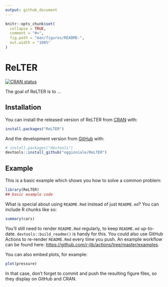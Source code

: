 ```yaml
---
output: github_document
---
```


<!-- README.md is generated from README.Rmd. Please edit that file -->

```r
knitr::opts_chunk$set(
  collapse = TRUE,
  comment = "#>",
  fig.path = "man/figures/README-",
  out.width = "100%"
)
```

# ReLTER

<!-- badges: start -->
[![CRAN status](https://www.r-pkg.org/badges/version/ReLTER)](https://CRAN.R-project.org/package=ReLTER)
<!-- badges: end -->

The goal of ReLTER is to ...

## Installation

You can install the released version of ReLTER from [CRAN](https://CRAN.R-project.org) with:

``` r
install.packages("ReLTER")
```

And the development version from [GitHub](https://github.com/) with:

``` r
# install.packages("devtools")
devtools::install_github("oggioniale/ReLTER")
```
## Example

This is a basic example which shows you how to solve a common problem:

```r
library(ReLTER)
## basic example code
```

What is special about using `README.Rmd` instead of just `README.md`? You can include R chunks like so:

```r
summary(cars)
```

You'll still need to render `README.Rmd` regularly, to keep `README.md` up-to-date. `devtools::build_readme()` is handy for this. You could also use GitHub Actions to re-render `README.Rmd` every time you push. An example workflow can be found here: <https://github.com/r-lib/actions/tree/master/examples>.

You can also embed plots, for example:

```r
plot(pressure)
```

In that case, don't forget to commit and push the resulting figure files, so they display on GitHub and CRAN.
